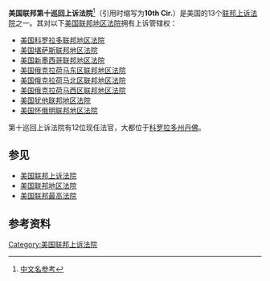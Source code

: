 {{noteTA
|G1=USState
|G2=美國總統
}}
{{Infobox U.S. court of appeals
|circuit name = 美国联邦第十巡回上诉法院
|abbrev = 10th Cir.
|appeals from = 科罗拉多
|appeals from2 = 堪萨斯
|appeals from3 =新墨西哥
|appeals from4 = 俄克拉荷马东区
|appeals from5 =俄克拉荷马北区
|appeals from6 = 俄克拉荷马西区
|appeals from7 = 犹他
|appeals from8 =怀俄明
|location = {{USA}}[[科罗拉多州|科罗拉多州]][[丹佛|丹佛]]
|map image name = 
|map image width = 
|map image caption = 
|seal = US-CourtOfAppeals-10thCircuit-Seal.png
|seal size = 150
|chief judge = Mary Beck Briscoe
|active judges = 12
|senior judges = 
|established = 
|official site = http://www.ca10.uscourts.gov/
}}

'''美国联邦第十巡回上诉法院'''<ref>[http://www.chinanews.com/2000-09-04/26/44585.html 中文名参考]</ref>（引用时缩写为'''10th Cir.'''）是美国的13个[[美国联邦上诉法院|联邦上诉法院]]之一。其对以下[[美国联邦地区法院|美国联邦地区法院]]拥有上诉管辖权：

*[[美国科罗拉多联邦地区法院|美国科罗拉多联邦地区法院]]
*[[美国堪萨斯联邦地区法院|美国堪萨斯联邦地区法院]]
*[[美国新墨西哥联邦地区法院|美国新墨西哥联邦地区法院]]
*[[美国俄克拉荷马东区联邦地区法院|美国俄克拉荷马东区联邦地区法院]]
*[[美国俄克拉荷马北区联邦地区法院|美国俄克拉荷马北区联邦地区法院]]
*[[美国俄克拉荷马西区联邦地区法院|美国俄克拉荷马西区联邦地区法院]]
*[[美国犹他联邦地区法院|美国犹他联邦地区法院]]
*[[美国怀俄明联邦地区法院|美国怀俄明联邦地区法院]]

第十巡回上诉法院有12位现任法官，大都位于[[科罗拉多州|科罗拉多州]][[丹佛|丹佛]]。

== 参见 ==
*[[美国联邦上诉法院|美国联邦上诉法院]]
*[[美国联邦地区法院|美国联邦地区法院]]
*[[美国联邦最高法院|美国联邦最高法院]]

== 参考资料 ==
{{reflist}}

{{USCourtsOfAppeals|state=collapsed}}
{{United States judiciaries|state=collapsed}}

[[Category:美国联邦上诉法院|Category:美国联邦上诉法院]]